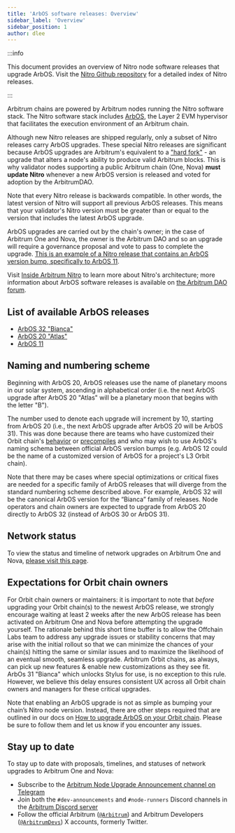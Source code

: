 ```yaml
---
title: 'ArbOS software releases: Overview'
sidebar_label: 'Overview'
sidebar_position: 1
author: dlee
---
```


:::info

This document provides an overview of Nitro node software releases that upgrade ArbOS. Visit the [Nitro Github repository](https://github.com/OffchainLabs/nitro/releases) for a detailed index of Nitro releases.

:::

Arbitrum chains are powered by Arbitrum nodes running the Nitro software stack. The Nitro software stack includes [ArbOS](https://forum.arbitrum.foundation/t/arbitrum-arbos-upgrades/19695), the Layer 2 EVM hypervisor that facilitates the execution environment of an Arbitrum chain.

Although new Nitro releases are shipped regularly, only a subset of Nitro releases carry ArbOS upgrades. These special Nitro releases are significant because ArbOS upgrades are Arbitrum's equivalent to a ["hard fork"](https://ethereum.org/en/history/) - an upgrade that alters a node's ability to produce valid Arbitrum blocks. This is why validator nodes supporting a public Arbitrum chain (One, Nova) **must update Nitro** whenever a new ArbOS version is released and voted for adoption by the ArbitrumDAO.

Note that every Nitro release is backwards compatible. In other words, the latest version of Nitro will support all previous ArbOS releases. This means that your validator's Nitro version must be greater than or equal to the version that includes the latest ArbOS upgrade.


<PublicPreviewBannerPartial />

ArbOS upgrades are carried out by the chain's owner; in the case of Arbitrum One and Nova, the owner is the Arbitrum DAO and so an upgrade will require a governance proposal and vote to pass to complete the upgrade. [This is an example of a Nitro release that contains an ArbOS version bump, specifically to ArbOS 11](https://github.com/OffchainLabs/nitro/releases/tag/v2.2.0).

Visit [Inside Arbitrum Nitro](/how-arbitrum-works/inside-arbitrum-nitro.mdx) to learn more about Nitro's architecture; more information about ArbOS software releases is available on [the Arbitrum DAO forum](https://forum.arbitrum.foundation/t/arbitrum-arbos-upgrades/19695).

## List of available ArbOS releases

- [ArbOS 32 "Bianca"](/run-arbitrum-node/arbos-releases/arbos32.mdx)
- [ArbOS 20 "Atlas"](/run-arbitrum-node/arbos-releases/arbos20.mdx)
- [ArbOS 11](/run-arbitrum-node/arbos-releases/arbos11.mdx)

## Naming and numbering scheme

Beginning with ArbOS 20, ArbOS releases use the name of planetary moons in our solar system, ascending in alphabetical order (i.e. the next ArbOS upgrade after ArbOS 20 "Atlas" will be a planetary moon that begins with the letter "B").

The number used to denote each upgrade will increment by 10, starting from ArbOS 20 (i.e., the next ArbOS upgrade after ArbOS 20 will be ArbOS 31). This was done because there are teams who have customized their Orbit chain's [behavior](/launch-orbit-chain/how-tos/customize-stf.mdx) or [precompiles](/launch-orbit-chain/how-tos/customize-precompile.mdx) and who may wish to use ArbOS's naming schema between official ArbOS version bumps (e.g. ArbOS 12 could be the name of a customized version of ArbOS for a project's L3 Orbit chain).

Note that there may be cases where special optimizations or critical fixes are needed for a specific family of ArbOS releases that will diverge from the standard numbering scheme described above. For example, ArbOS 32 will be the canonical ArbOS version for the “Bianca” family of releases. Node operators and chain owners are expected to upgrade from ArbOS 20 directly to ArbOS 32 (instead of ArbOS 30 or ArbOS 31).

## Network status

To view the status and timeline of network upgrades on Arbitrum One and Nova, [please visit this page](https://docs.arbitrum.foundation/network-upgrades).

## Expectations for Orbit chain owners

For Orbit chain owners or maintainers: it is important to note that _before_ upgrading your Orbit chain(s) to the newest ArbOS release, we strongly encourage waiting at least 2 weeks after the new ArbOS release has been activated on Arbitrum One and Nova before attempting the upgrade yourself. The rationale behind this short time buffer is to allow the Offchain Labs team to address any upgrade issues or stability concerns that may arise with the initial rollout so that we can minimize the chances of your chain(s) hitting the same or similar issues and to maximize the likelihood of an eventual smooth, seamless upgrade. Arbitrum Orbit chains, as always, can pick up new features & enable new customizations as they see fit. ArbOs 31 "Bianca" which unlocks Stylus for use, is no exception to this rule. However, we believe this delay ensures consistent UX across all Orbit chain owners and managers for these critical upgrades.

Note that enabling an ArbOS upgrade is not as simple as bumping your chain’s Nitro node version. Instead, there are other steps required that are outlined in our docs on [How to upgrade ArbOS on your Orbit chain](../../launch-orbit-chain/how-tos/arbos-upgrade.md). Please be sure to follow them and let us know if you encounter any issues.

## Stay up to date

To stay up to date with proposals, timelines, and statuses of network upgrades to Arbitrum One and Nova:

- Subscribe to the [Arbitrum Node Upgrade Announcement channel on Telegram](https://t.me/arbitrumnodeupgrade)
- Join both the `#dev-announcements` and `#node-runners` Discord channels in the [Arbitrum Discord server](https://discord.gg/arbitrum)
- Follow the official Arbitrum ([`@Arbitrum`](https://twitter.com/arbitrum)) and Arbitrum Developers ([`@ArbitrumDevs`](https://twitter.com/ArbitrumDevs)) X accounts, formerly Twitter.
